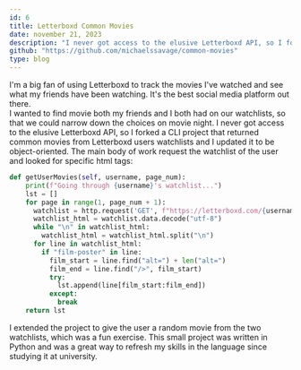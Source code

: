 ```yaml
---
id: 6
title: Letterboxd Common Movies
date: november 21, 2023
description: "I never got access to the elusive Letterboxd API, so I forked and expanded a CLI project that returned common movies from Letterboxd users watchlists."
github: "https://github.com/michaelssavage/common-movies"
type: blog
---
```



<ImgPositioner>
  <Picture src={letterboxd} alt="letterboxd icon" />
</ImgPositioner>

I'm a big fan of using Letterboxd to track the movies I've watched and see what my friends have been watching. It's the best social media platform out there.  
I wanted to find movie both my friends and I both had on our watchlists, so that we could narrow down the choices on movie night. I never got access to the elusive Letterboxd API, so I forked a CLI project that returned common movies from Letterboxd users watchlists and I updated it to be object-oriented. The main body of work request the watchlist of the user and looked for specific html tags:

```python
def getUserMovies(self, username, page_num):
    print(f"Going through {username}'s watchlist...")
    lst = []
    for page in range(1, page_num + 1):
      watchlist = http.request('GET', f"https://letterboxd.com/{username}/watchlist/page/{page}/")
      watchlist_html = watchlist.data.decode("utf-8")
      while "\n" in watchlist_html:
        watchlist_html = watchlist_html.split("\n")
      for line in watchlist_html:
        if "film-poster" in line:
          film_start = line.find("alt=") + len("alt=")
          film_end = line.find("/>", film_start)
          try:
            lst.append(line[film_start:film_end])
          except:
            break
    return lst
```

I extended the project to give the user a random movie from the two watchlists, which was a fun exercise. This small project was written in Python and was a great way to refresh my skills in the language since studying it at university.

